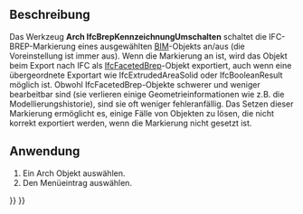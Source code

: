 <languages/>

{{Docnav
|[[Arch_Check|Überprüfen]]
|[[Arch_ToggleSubs|UnterkomponentenUmschalten]]
|[[BIM_Workbench|BIM]]
|IconL=Arch_Check.svg
|IconR=Arch_ToggleSubs.svg
|IconC=Workbench_BIM.svg
}}

{{GuiCommand/de
|Name=Arch ToggleIfcBrepFlag
|Name/de=Arch IfcBrepKennzeichnungUmschalten
|MenuLocation=Dienstprogramme → IFC-BREP-Kennzeichnung Umschalten
|Workbenches=[[BIM_Workbench/de|BIM]]
|SeeAlso=[[Arch_IfcExplorer/de|Arch IfcExplorer]], [[Arch_IFC/de|Arch IFC]]
}}

<span id="Description"></span>
==Beschreibung==

Das Werkzeug '''Arch IfcBrepKennzeichnungUmschalten''' schaltet die IFC-BREP-Markierung eines ausgewählten [[BIM_Workbench/de|BIM]]-Objekts an/aus (die Voreinstellung ist immer aus). Wenn die Markierung an ist, wird das Objekt beim Export nach IFC als [https://standards.buildingsmart.org/IFC/DEV/IFC4_2/FINAL/HTML/schema/ifcgeometricmodelresource/lexical/ifcfacetedbrep.htm IfcFacetedBrep]-Objekt exportiert, auch wenn eine übergeordnete Exportart wie IfcExtrudedAreaSolid oder IfcBooleanResult möglich ist. Obwohl IfcFacetedBrep-Objekte schwerer und weniger bearbeitbar sind (sie verlieren einige Geometrieinformationen wie z.B. die Modellierungshistorie), sind sie oft weniger fehleranfällig. Das Setzen dieser Markierung ermöglicht es, einige Fälle von Objekten zu lösen, die nicht korrekt exportiert werden, wenn die Markierung nicht gesetzt ist.

<span id="Usage"></span>
==Anwendung== 

# Ein Arch Objekt auswählen.
# Den Menüeintrag {{MenuCommand|Dienstprogramme → [[Image:Arch_ToggleIfcBrepFlag.svg|16px]] IFC-BREP-Kennzeichnung umschalten}} auswählen.


{{Docnav
|[[Arch_Check|Überprüfen]]
|[[Arch_ToggleSubs|UnterkomponentenUmschalten]]
|[[BIM_Workbench|BIM]]
|IconL=Arch_Check.svg
|IconR=Arch_ToggleSubs.svg
|IconC=Workbench_BIM.svg
}}

{{BIM_Tools_navi{{#translation:}}}}
{{Userdocnavi{{#translation:}}}}